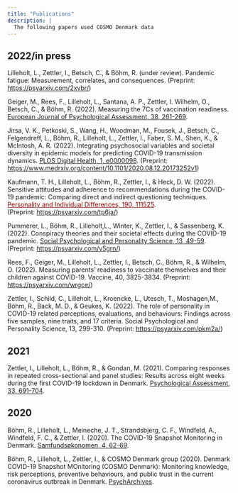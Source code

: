 ```yaml
---
title: "Publications"
description: |
  The following papers used COSMO Denmark data
---
```


## 2022/in press

Lilleholt, L., Zettler, I., Betsch, C., & Böhm, R. (under review). Pandemic fatigue: Measurement, correlates, and consequences. (Preprint: <https://psyarxiv.com/2xvbr/>)

Geiger, M., Rees, F., Lilleholt, L., Santana, A. P., Zettler, I. Wilhelm, O., Betsch, C., & Böhm, R. (2022). Measuring the 7Cs of vaccination readiness. [European Journal of Psychological Assessment, 38, 261-269](https://econtent.hogrefe.com/doi/10.1027/1015-5759/a000663?target=_blank).

Jirsa, V. K., Petkoski, S., Wang, H., Woodman, M., Fousek, J., Betsch, C., Felgendreff, L., Böhm, R., Lilleholt, L., Zettler, I., Faber, S. M., Shen, K., & McIntosh, A. R. (2022). Integrating psychosocial variables and societal diversity in epidemic models for predicting COVID-19 transmission dynamics. [PLOS Digital Health, 1, e0000098](https://doi.org/10.1371/journal.pdig.0000098?target=_blank). (Preprint: <https://www.medrxiv.org/content/10.1101/2020.08.12.20173252v1>)

Kaufmann, T. H., Lilleholt, L., Böhm, R., Zettler, I., & Heck, D. W. (2022). Sensitive attitudes and adherence to recommendations during the COVID-19 pandemic: Comparing direct and indirect questioning techniques. [Personality and Individual Differences, 190, 111525](https://doi.org/10.1016/j.paid.2022.111525?target=_blank){style="color: darkred ;"}.\
(Preprint: <https://psyarxiv.com/tp6ja/>)

Pummerer, L., Böhm, R., Lilleholt,L., Winter, K., Zettler, I., & Sassenberg, K. (2022). Conspiracy theories and their societal effects during the COVID-19 pandemic. [Social Psychological and Personality Science, 13, 49-59](https://doi.org/10.1177/19485506211000217?target=_blank).\
(Preprint: <https://psyarxiv.com/y5grn/>) 

Rees, F., Geiger, M., Lilleholt, L., Zettler, I., Betsch, C., Böhm, R., & Wilhelm, O. (2022). Measuring parents' readiness to vaccinate themselves and their children against COVID-19. Vaccine, 40, 3825-3834. (Preprint: <https://psyarxiv.com/wrgce/>)

Zettler, I., Schild, C., Lilleholt, L., Kroencke, L., Utesch, T., Moshagen,M., Böhm, R., Back, M. D., & Geukes, K. (2022). The role of personality in COVID-19 related perceptions, evaluations, and behaviours: Findings across five samples, nine traits, and 17 criteria. Social Psychological and Personality Science, 13, 299-310. (Preprint: <https://psyarxiv.com/pkm2a/>)

## 2021

Zettler, I., Lilleholt, L., Böhm, R., & Gondan, M. (2021). Comparing responses in repeated cross-sectional and panel studies: Results across eight weeks during the first COVID-19 lockdown in Denmark. [Psychological Assessment, 33, 691-704](https://doi.org/10.1037/pas0001048).

## 2020

Böhm, R., Lilleholt, L., Meineche, J. T., Strandsbjerg, C. F., Windfeld, A., Windfeld, F. C., & Zettler, I. (2020). The COVID-19 Snapshot Monitoring in Denmark. [Samfundsøkonomen, 4, 62-69](https://doi.org/10.7146/samfundsokonomen.v0i4.123562).

Böhm, R., Lilleholt, L., Zettler, I., & COSMO Denmark group (2020). Denmark COVID-19 Snapshot MOnitoring (COSMO Denmark): Monitoring knowledge, risk perceptions, preventive behaviours, and public trust in the current coronavirus outbreak in Denmark. [PsychArchives](https://doi.org/10.23668/psycharchives.2795).
